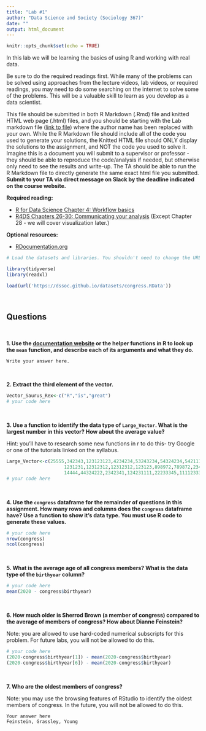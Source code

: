 ```yaml
---
title: "Lab #1"
author: "Data Science and Society (Sociology 367)"
date: ""
output: html_document
---
```


```r
knitr::opts_chunk$set(echo = TRUE)
```

In this lab we will be learning the basics of using R and working with real data.

Be sure to do the required readings first. While many of the problems can be solved using approaches from the lecture videos, lab videos, or required readings, you may need to do some searching on the internet to solve some of the problems. This will be a valuable skill to learn as you develop as a data scientist.

This file should be submitted in both R Markdown (.Rmd) file and knitted HTML web page (.html) files, and you should be starting with the Lab markdown file ([link to file](/assignments/Lab_1.Rmd)) where the author name has been replaced with your own. While the R Markdown file should include all of the code you used to generate your solutions, the Knitted HTML file should ONLY display the solutions to the assignment, and NOT the code you used to solve it. Imagine this is a document you will submit to a supervisor or professor - they should be able to reproduce the code/analysis if needed, but otherwise only need to see the results and write-up. The TA should be able to run the R Markdown file to directly generate the same exact html file you submitted. **Submit to your TA via direct message on Slack by the deadline indicated on the course website.**



**Required reading:** 

* [R for Data Science Chapter 4: Workflow basics](https://r4ds.had.co.nz/workflow-basics.html)
* [R4DS Chapters 26-30: Communicating your analysis](https://r4ds.had.co.nz/communicate-intro.html) (Except Chapter 28 - we will cover visualization later.)


**Optional resources:**

* [RDocumentation.org]([documentation website](https://www.rdocumentation.org/))



```r
# Load the datasets and libraries. You shouldn't need to change the URL in the `load` function.

library(tidyverse)
library(readxl)

load(url('https://dssoc.github.io/datasets/congress.RData'))
```
<br/>


## Questions

<br>



**1. Use the [documentation website](https://www.rdocumentation.org/) or the helper functions in R to look up the `mean` function, and describe each of its arguments and what they do.**
```
Write your answer here.
```
<br>


**2. Extract the third element of the vector.**
```r
Vector_Saurus_Rex<-c("R","is","great")
# your code here
```
<br>

**3. Use a function to identify the data type of `Large_Vector`. What is the largest number in this vector? How about the average value?**

Hint: you'll have to research some new functions in r to do this- try Google or one of the tutorials linked on the syllabus.
```r
Large_Vector<-c(25555,342343,123123123,4234234,53243234,54324234,5421111,12312312,111231,
                     1231231,12312312,12312312,123123,898972,789872,2343,23423423,2343221,23423,
                     14444,44324222,2342341,124231111,22233345,1111233333,1231231,1231231)
# your code here
```
<br>


**4. Use the `congress` dataframe for the remainder of questions in this assignment. How many rows and columns does the `congress` dataframe have? Use a function to show it's data type. You must use R code to generate these values.**

```r
# your code here
nrow(congress)
ncol(congress)
```
<br>


**5. What is the average age of all congress members? What is the data type of the `birthyear` column?**

```r
# your code here
mean(2020 - congress$birthyear)
```
<br>


**6. How much older is Sherrod Brown (a member of congress) compared to the average of members of congress? How about Dianne Feinstein?**

Note: you are allowed to use hard-coded numerical subscripts for this problem. For future labs, you will not be allowed to do this.

```r
# your code here
(2020-congress$birthyear[1]) - mean(2020-congress$birthyear)
(2020-congress$birthyear[6]) - mean(2020-congress$birthyear)
```
<br>

**7. Who are the oldest members of congress?**

Note: you may use the browsing features of RStudio to identify the oldest members of congress. In the future, you will not be allowed to do this.
```
Your answer here
Feinstein, Grassley, Young
```
<br>
